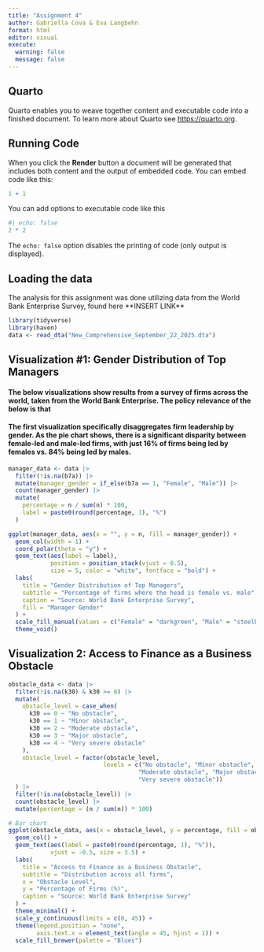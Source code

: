 ```yaml
---
title: "Assignment 4"
author: Gabriella Cova & Eva Langbehn
format: html
editor: visual
execute: 
  warning: false
  message: false
---
```


## Quarto

Quarto enables you to weave together content and executable code into a finished document. To learn more about Quarto see <https://quarto.org>.

## Running Code

When you click the **Render** button a document will be generated that includes both content and the output of embedded code. You can embed code like this:

```r
1 + 1
```

You can add options to executable code like this

```r
#| echo: false
2 * 2
```

The `echo: false` option disables the printing of code (only output is displayed).

## Loading the data

The analysis for this assignment was done utilizing data from the World Bank Enterprise Survey, found here \*\*INSERT LINK\*\*

```r
library(tidyverse)
library(haven)
data <- read_dta("New_Comprehensive_September_22_2025.dta")
```

## Visualization #1: Gender Distribution of Top Managers

#### The below visualizations show results from a survey of firms across the world, taken from the World Bank Enterprise. The policy relevance of the below is that

#### The first visualization specifically disaggregates firm leadership by gender. As the pie chart shows, there is a significant disparity between female-led and male-led firms, with just 16% of firms being led by females vs. 84% being led by males.

```r
manager_data <- data |>
  filter(!is.na(b7a)) |>
  mutate(manager_gender = if_else(b7a == 1, "Female", "Male")) |>
  count(manager_gender) |>
  mutate(
    percentage = n / sum(n) * 100,
    label = paste0(round(percentage, 1), "%")
  )

ggplot(manager_data, aes(x = "", y = n, fill = manager_gender)) +
  geom_col(width = 1) +
  coord_polar(theta = "y") +
  geom_text(aes(label = label), 
            position = position_stack(vjust = 0.5),
            size = 5, color = "white", fontface = "bold") +
  labs(
    title = "Gender Distribution of Top Managers",
    subtitle = "Percentage of firms where the head is female vs. male",
    caption = "Source: World Bank Enterprise Survey",
    fill = "Manager Gender"
  ) +
  scale_fill_manual(values = c("Female" = "darkgreen", "Male" = "steelblue")) +
  theme_void() 
```

## Visualization 2: Access to Finance as a Business Obstacle

```r
obstacle_data <- data |>
  filter(!is.na(k30) & k30 >= 0) |>
  mutate(
    obstacle_level = case_when(
      k30 == 0 ~ "No obstacle",
      k30 == 1 ~ "Minor obstacle",
      k30 == 2 ~ "Moderate obstacle",
      k30 == 3 ~ "Major obstacle",
      k30 == 4 ~ "Very severe obstacle"
    ),
    obstacle_level = factor(obstacle_level, 
                           levels = c("No obstacle", "Minor obstacle", 
                                     "Moderate obstacle", "Major obstacle", 
                                     "Very severe obstacle"))
  ) |>
  filter(!is.na(obstacle_level)) |>
  count(obstacle_level) |>
  mutate(percentage = (n / sum(n)) * 100)

# Bar chart
ggplot(obstacle_data, aes(x = obstacle_level, y = percentage, fill = obstacle_level)) +
  geom_col() +
  geom_text(aes(label = paste0(round(percentage, 1), "%")), 
            vjust = -0.5, size = 3.5) +
  labs(
    title = "Access to Finance as a Business Obstacle",
    subtitle = "Distribution across all firms",
    x = "Obstacle Level",
    y = "Percentage of Firms (%)",
    caption = "Source: World Bank Enterprise Survey"
  ) +
  theme_minimal() +
  scale_y_continuous(limits = c(0, 45)) +
  theme(legend.position = "none",
        axis.text.x = element_text(angle = 45, hjust = 1)) +
  scale_fill_brewer(palette = "Blues")

```
